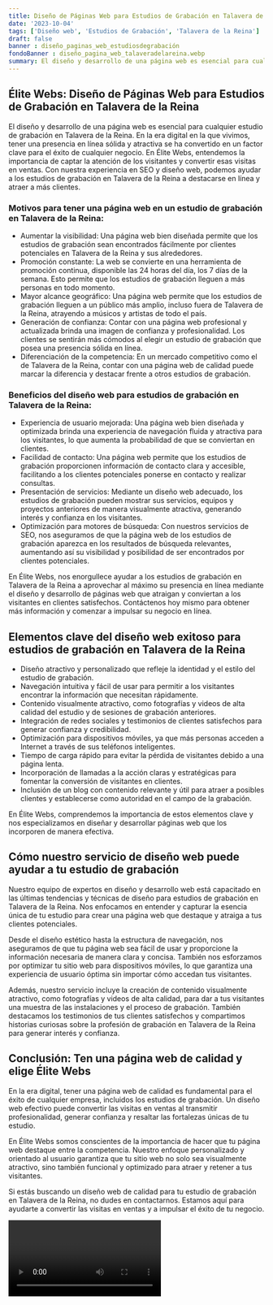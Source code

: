 ```yaml
---
title: Diseño de Páginas Web para Estudios de Grabación en Talavera de la Reina
date: '2023-10-04'
tags: ['Diseño web', 'Estudios de Grabación', 'Talavera de la Reina']
draft: false
banner : diseño_paginas_web_estudiosdegrabación
fondoBanner : diseño_pagina_web_talaveradelareina.webp
summary: El diseño y desarrollo de una página web es esencial para cualquier estudio de grabación en Talavera de la Reina. En la era digital en la que vivimos, tener una presencia en línea sólida y atractiva se ha convertido en un factor clave para el éxito de cualquier negocio. En Élite Webs, entendemos la importancia de captar la atención de los visitantes y convertir esas visitas en ventas. Con nuestra experiencia en SEO y diseño web, podemos ayudar a los estudios de grabación en Talavera de la Reina a destacarse en línea y atraer a más clientes.
---
```


## Élite Webs: Diseño de Páginas Web para Estudios de Grabación en Talavera de la Reina

El diseño y desarrollo de una página web es esencial para cualquier estudio de grabación en Talavera de la Reina. En la era digital en la que vivimos, tener una presencia en línea sólida y atractiva se ha convertido en un factor clave para el éxito de cualquier negocio. En Élite Webs, entendemos la importancia de captar la atención de los visitantes y convertir esas visitas en ventas. Con nuestra experiencia en SEO y diseño web, podemos ayudar a los estudios de grabación en Talavera de la Reina a destacarse en línea y atraer a más clientes.

### Motivos para tener una página web en un estudio de grabación en Talavera de la Reina:

- Aumentar la visibilidad: Una página web bien diseñada permite que los estudios de grabación sean encontrados fácilmente por clientes potenciales en Talavera de la Reina y sus alrededores.
- Promoción constante: La web se convierte en una herramienta de promoción continua, disponible las 24 horas del día, los 7 días de la semana. Esto permite que los estudios de grabación lleguen a más personas en todo momento.
- Mayor alcance geográfico: Una página web permite que los estudios de grabación lleguen a un público más amplio, incluso fuera de Talavera de la Reina, atrayendo a músicos y artistas de todo el país.
- Generación de confianza: Contar con una página web profesional y actualizada brinda una imagen de confianza y profesionalidad. Los clientes se sentirán más cómodos al elegir un estudio de grabación que posea una presencia sólida en línea.
- Diferenciación de la competencia: En un mercado competitivo como el de Talavera de la Reina, contar con una página web de calidad puede marcar la diferencia y destacar frente a otros estudios de grabación.

### Beneficios del diseño web para estudios de grabación en Talavera de la Reina:

- Experiencia de usuario mejorada: Una página web bien diseñada y optimizada brinda una experiencia de navegación fluida y atractiva para los visitantes, lo que aumenta la probabilidad de que se conviertan en clientes.
- Facilidad de contacto: Una página web permite que los estudios de grabación proporcionen información de contacto clara y accesible, facilitando a los clientes potenciales ponerse en contacto y realizar consultas.
- Presentación de servicios: Mediante un diseño web adecuado, los estudios de grabación pueden mostrar sus servicios, equipos y proyectos anteriores de manera visualmente atractiva, generando interés y confianza en los visitantes.
- Optimización para motores de búsqueda: Con nuestros servicios de SEO, nos aseguramos de que la página web de los estudios de grabación aparezca en los resultados de búsqueda relevantes, aumentando así su visibilidad y posibilidad de ser encontrados por clientes potenciales.

En Élite Webs, nos enorgullece ayudar a los estudios de grabación en Talavera de la Reina a aprovechar al máximo su presencia en línea mediante el diseño y desarrollo de páginas web que atraigan y conviertan a los visitantes en clientes satisfechos. Contáctenos hoy mismo para obtener más información y comenzar a impulsar su negocio en línea.

<GifSeo />

<Cta />

## Elementos clave del diseño web exitoso para estudios de grabación en Talavera de la Reina

- Diseño atractivo y personalizado que refleje la identidad y el estilo del estudio de grabación.
- Navegación intuitiva y fácil de usar para permitir a los visitantes encontrar la información que necesitan rápidamente.
- Contenido visualmente atractivo, como fotografías y videos de alta calidad del estudio y de sesiones de grabación anteriores.
- Integración de redes sociales y testimonios de clientes satisfechos para generar confianza y credibilidad.
- Optimización para dispositivos móviles, ya que más personas acceden a Internet a través de sus teléfonos inteligentes.
- Tiempo de carga rápido para evitar la pérdida de visitantes debido a una página lenta.
- Incorporación de llamadas a la acción claras y estratégicas para fomentar la conversión de visitantes en clientes.
- Inclusión de un blog con contenido relevante y útil para atraer a posibles clientes y establecerse como autoridad en el campo de la grabación.

En Élite Webs, comprendemos la importancia de estos elementos clave y nos especializamos en diseñar y desarrollar páginas web que los incorporen de manera efectiva.

## Cómo nuestro servicio de diseño web puede ayudar a tu estudio de grabación

Nuestro equipo de expertos en diseño y desarrollo web está capacitado en las últimas tendencias y técnicas de diseño para estudios de grabación en Talavera de la Reina. Nos enfocamos en entender y capturar la esencia única de tu estudio para crear una página web que destaque y atraiga a tus clientes potenciales.

Desde el diseño estético hasta la estructura de navegación, nos aseguramos de que tu página web sea fácil de usar y proporcione la información necesaria de manera clara y concisa. También nos esforzamos por optimizar tu sitio web para dispositivos móviles, lo que garantiza una experiencia de usuario óptima sin importar cómo accedan tus visitantes.

Además, nuestro servicio incluye la creación de contenido visualmente atractivo, como fotografías y videos de alta calidad, para dar a tus visitantes una muestra de las instalaciones y el proceso de grabación. También destacamos los testimonios de tus clientes satisfechos y compartimos historias curiosas sobre la profesión de grabación en Talavera de la Reina para generar interés y confianza.

## Conclusión: Ten una página web de calidad y elige Élite Webs

En la era digital, tener una página web de calidad es fundamental para el éxito de cualquier empresa, incluidos los estudios de grabación. Un diseño web efectivo puede convertir las visitas en ventas al transmitir profesionalidad, generar confianza y resaltar las fortalezas únicas de tu estudio.

En Élite Webs somos conscientes de la importancia de hacer que tu página web destaque entre la competencia. Nuestro enfoque personalizado y orientado al usuario garantiza que tu sitio web no solo sea visualmente atractivo, sino también funcional y optimizado para atraer y retener a tus visitantes.

Si estás buscando un diseño web de calidad para tu estudio de grabación en Talavera de la Reina, no dudes en contactarnos. Estamos aquí para ayudarte a convertir las visitas en ventas y a impulsar el éxito de tu negocio.

<Video />

<CtaBot job='Estudios de Grabación' city='Talavera de la Reina'/>

<Gmaps query='Talavera de la Reina+españa+maps' />